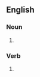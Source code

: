 {{also|back-hands}}

==English==

===Noun===
{{head|en|noun form}}

# {{plural of|backhand|lang=en}}

===Verb===
{{head|en|verb form}}

# {{en-third-person singular of|backhand}}